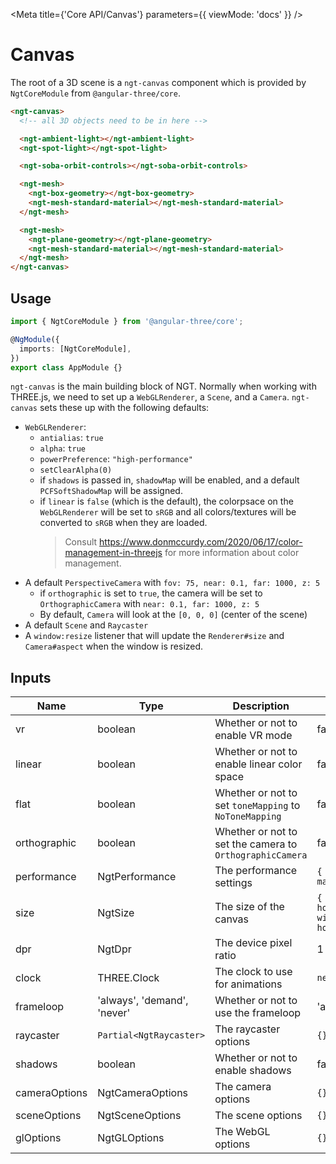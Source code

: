 
<Meta title={'Core API/Canvas'} parameters={{ viewMode: 'docs' }} />

# Canvas

The root of a 3D scene is a `ngt-canvas` component which is provided by `NgtCoreModule` from `@angular-three/core`.

```html
<ngt-canvas>
  <!-- all 3D objects need to be in here -->

  <ngt-ambient-light></ngt-ambient-light>
  <ngt-spot-light></ngt-spot-light>

  <ngt-soba-orbit-controls></ngt-soba-orbit-controls>

  <ngt-mesh>
    <ngt-box-geometry></ngt-box-geometry>
    <ngt-mesh-standard-material></ngt-mesh-standard-material>
  </ngt-mesh>

  <ngt-mesh>
    <ngt-plane-geometry></ngt-plane-geometry>
    <ngt-mesh-standard-material></ngt-mesh-standard-material>
  </ngt-mesh>
</ngt-canvas>
```

## Usage

```ts
import { NgtCoreModule } from '@angular-three/core';

@NgModule({
  imports: [NgtCoreModule],
})
export class AppModule {}
```

`ngt-canvas` is the main building block of NGT. Normally when working with THREE.js, we need to set up a `WebGLRenderer`, a `Scene`, and a `Camera`. `ngt-canvas` sets these up with the following defaults:

- `WebGLRenderer`:
  - `antialias`: `true`
  - `alpha`: `true`
  - `powerPreference`: `"high-performance"`
  - `setClearAlpha(0)`
  - if `shadows` is passed in, `shadowMap` will be enabled, and a default `PCFSoftShadowMap` will be assigned.
  - if `linear` is `false` (which is the default), the colorpsace on the `WebGLRenderer` will be set to `sRGB` and all colors/textures will be converted to `sRGB` when they are loaded.
    > Consult https://www.donmccurdy.com/2020/06/17/color-management-in-threejs for more information about color management.
- A default `PerspectiveCamera` with `fov: 75, near: 0.1, far: 1000, z: 5`
  - if `orthographic` is set to `true`, the camera will be set to `OrthographicCamera` with `near: 0.1, far: 1000, z: 5`
  - By default, `Camera` will look at the `[0, 0, 0]` (center of the scene)
- A default `Scene` and `Raycaster`
- A `window:resize` listener that will update the `Renderer#size` and `Camera#aspect` when the window is resized.

## Inputs

| Name          | Type                        | Description                                              | Default                                                                |
| ------------- | --------------------------- | -------------------------------------------------------- | ---------------------------------------------------------------------- |
| vr            | boolean                     | Whether or not to enable VR mode                         | false                                                                  |
| linear        | boolean                     | Whether or not to enable linear color space              | false                                                                  |
| flat          | boolean                     | Whether or not to set `toneMapping` to `NoToneMapping`   | false                                                                  |
| orthographic  | boolean                     | Whether or not to set the camera to `OrthographicCamera` | false                                                                  |
| performance   | NgtPerformance              | The performance settings                                 | `{ current: 1, min: 0.5, max: 1, debounce: 200 }`                      |
| size          | NgtSize                     | The size of the canvas                                   | `{ height: hostElement.clientHeight, width: hostElement.clientWidth }` |
| dpr           | NgtDpr                      | The device pixel ratio                                   | 1                                                                      |
| clock         | THREE.Clock                 | The clock to use for animations                          | `new THREE.Clock()`                                                    |
| frameloop     | 'always', 'demand', 'never' | Whether or not to use the frameloop                      | 'always'                                                               |
| raycaster     | `Partial<NgtRaycaster>`     | The raycaster options                                    | `{}`                                                                   |
| shadows       | boolean                     | Whether or not to enable shadows                         | false                                                                  |
| cameraOptions | NgtCameraOptions            | The camera options                                       | `{}`                                                                   |
| sceneOptions  | NgtSceneOptions             | The scene options                                        | `{}`                                                                   |
| glOptions     | NgtGLOptions                | The WebGL options                                        | `{}`                                                                   |
